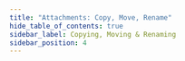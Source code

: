 ```yaml
---
title: "Attachments: Copy, Move, Rename"
hide_table_of_contents: true
sidebar_label: Copying, Moving & Renaming
sidebar_position: 4
---
```





<LanguageSwitcher supportedLanguages={supportedLanguages} />

<LanguageContent language="csharp">
   <CopyingMovingRenamingCsharp />
</LanguageContent>

<LanguageContent language="java">
   <CopyingMovingRenamingJava />
</LanguageContent>

<LanguageContent language="python">
   <CopyingMovingRenamingPython />
</LanguageContent>

<LanguageContent language="php">
   <CopyingMovingRenamingPhp />
</LanguageContent>

<LanguageContent language="nodejs">
   <CopyingMovingRenamingNodejs />
</LanguageContent>


<!---
### Attachments
- [What are Attachments](../../document-extensions/attachments/what-are-attachments)
- [Storing](../../document-extensions/attachments/storing)
- [Loading](../../document-extensions/attachments/loading)
- [Deleting](../../document-extensions/attachments/deleting)


-->